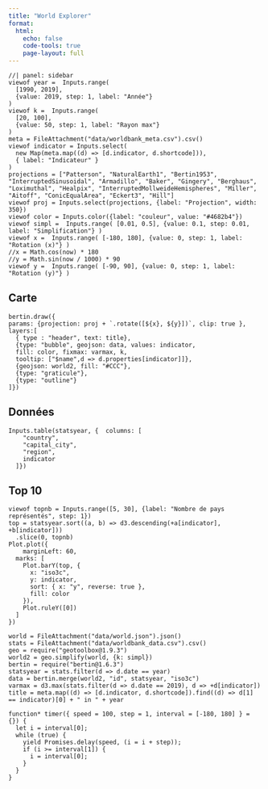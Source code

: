 ```yaml
---
title: "World Explorer"
format:
  html:
    echo: false
    code-tools: true
    page-layout: full
---
```


<!-- MENU -->
```ojs
//| panel: sidebar
viewof year =  Inputs.range(
  [1990, 2019], 
  {value: 2019, step: 1, label: "Année"}
)
viewof k =  Inputs.range(
  [20, 100], 
  {value: 50, step: 1, label: "Rayon max"}
)
meta = FileAttachment("data/worldbank_meta.csv").csv()
viewof indicator = Inputs.select(
  new Map(meta.map((d) => [d.indicator, d.shortcode])),
  { label: "Indicateur" }
)
projections = ["Patterson", "NaturalEarth1", "Bertin1953", "InterruptedSinusoidal", "Armadillo", "Baker", "Gingery", "Berghaus", "Loximuthal", "Healpix", "InterruptedMollweideHemispheres", "Miller", "Aitoff", "ConicEqualArea", "Eckert3", "Hill"]
viewof proj = Inputs.select(projections, {label: "Projection", width: 350})
viewof color = Inputs.color({label: "couleur", value: "#4682b4"})
viewof simpl =  Inputs.range( [0.01, 0.5], {value: 0.1, step: 0.01, label: "Simplification"} )
viewof x =  Inputs.range( [-180, 180], {value: 0, step: 1, label: "Rotation (x)"} )
//x = Math.cos(now) * 180
//y = Math.sin(now / 1000) * 90
viewof y =  Inputs.range( [-90, 90], {value: 0, step: 1, label: "Rotation (y)"} )
```

::: {.panel-tabset}
<!-- CARTE -->
## Carte
```ojs
bertin.draw({
params: {projection: proj + `.rotate([${x}, ${y}])`, clip: true }, 
layers:[
  { type : "header", text: title},
  {type: "bubble", geojson: data, values: indicator, 
  fill: color, fixmax: varmax, k, 
  tooltip: ["$name",d => d.properties[indicator]]},
  {geojson: world2, fill: "#CCC"},
  {type: "graticule"},  
  {type: "outline"}
]})
```

<!-- DONNEES -->
## Données
```ojs
Inputs.table(statsyear, {  columns: [
    "country",
    "capital_city",
    "region",
    indicator
  ]})
```

<!-- GRAPHIQUE -->
## Top 10
```ojs
viewof topnb = Inputs.range([5, 30], {label: "Nombre de pays représentés", step: 1})
top = statsyear.sort((a, b) => d3.descending(+a[indicator], +b[indicator]))
  .slice(0, topnb)
Plot.plot({
	marginLeft: 60,
  marks: [
    Plot.barY(top, {
      x: "iso3c",
      y: indicator,
      sort: { x: "y", reverse: true },
      fill: color
    }),
    Plot.ruleY([0])
  ]
})
```
:::

<!-- ANNEXE TECHNIQUE -->
```ojs
world = FileAttachment("data/world.json").json()
stats = FileAttachment("data/worldbank_data.csv").csv()
geo = require("geotoolbox@1.9.3")
world2 = geo.simplify(world, {k: simpl})
bertin = require("bertin@1.6.3")
statsyear = stats.filter(d => d.date == year)
data = bertin.merge(world2, "id", statsyear, "iso3c")
varmax = d3.max(stats.filter(d => d.date == 2019), d => +d[indicator])
title = meta.map((d) => [d.indicator, d.shortcode]).find((d) => d[1] == indicator)[0] + " in " + year

function* timer({ speed = 100, step = 1, interval = [-180, 180] } = {}) {
  let i = interval[0];
  while (true) {
    yield Promises.delay(speed, (i = i + step));
    if (i >= interval[1]) {
      i = interval[0];
    }
  }
}

```